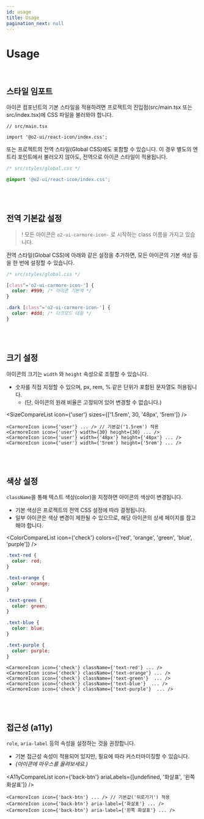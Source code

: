 ```yaml
---
id: usage
title: Usage
pagination_next: null
---
```




# Usage

<br />

## 스타일 임포트

아이콘 컴포넌트의 기본 스타일을 적용하려면 프로젝트의 진입점(src/main.tsx 또는 src/index.tsx)에 CSS 파일을 불러와야 합니다.

```tsx
// src/main.tsx

import '@o2-ui/react-icon/index.css';
```

또는 프로젝트의 전역 스타일(Global CSS)에도 포함할 수 있습니다.
이 경우 별도의 엔트리 포인트에서 불러오지 않아도, 전역으로 아이콘 스타일이 적용됩니다.

```css
/* src/styles/global.css */

@import '@o2-ui/react-icon/index.css';
```

<br />
<br />

## 전역 기본값 설정

> ! 모든 아이콘은 `o2-ui-carmore-icon-` 로 시작하는 class 이름을 가지고 있습니다.

전역 스타일(Global CSS)에 아래와 같은 설정을 추가하면, 모든 아이콘의 기본 색상 등을 한 번에 설정할 수 있습니다.

```css
/* src/styles/global.css */

[class^='o2-ui-carmore-icon-'] {
  color: #999; /* 아이콘 기본색 */
}

.dark [class^='o2-ui-carmore-icon-'] {
  color: #ddd; /* 다크모드 대응 */
}
```

<br />
<br />

## 크기 설정

아이콘의 크기는 `width` 와 `height` 속성으로 조절할 수 있습니다.

- 숫자를 직접 지정할 수 있으며, px, rem, % 같은 단위가 포함된 문자열도 허용됩니다.
  - (단, 아이콘의 원래 비율은 고정되어 있어 변경할 수 없습니다.)

<SizeCompareList icon={'user'} sizes={['1.5rem', 30, '48px', '5rem']} />

```tsx
<CarmoreIcon icon={'user'} ... /> // 기본값('1.5rem') 적용
<CarmoreIcon icon={'user'} width={30} height={30} ... />
<CarmoreIcon icon={'user'} width={'48px'} height={'48px'} ... />
<CarmoreIcon icon={'user'} width={'5rem'} height={'5rem'} ... />
```

<br />
<br />

## 색상 설정

`className`을 통해 텍스트 색상(color)을 지정하면 아이콘의 색상이 변경됩니다.

- 기본 색상은 프로젝트의 전역 CSS 설정에 따라 결정됩니다.
- 일부 아이콘은 색상 변경이 제한될 수 있으므로, 해당 아이콘의 상세 페이지를 참고해야 합니다.

<ColorCompareList icon={'check'} colors={['red', 'orange', 'green', 'blue', 'purple']} />

```css
.text-red {
  color: red;
}

.text-orange {
  color: orange;
}

.text-green {
  color: green;
}

.text-blue {
  color: blue;
}

.text-purple {
  color: purple;
}
```

```tsx
<CarmoreIcon icon={'check'} className={'text-red'} ... />
<CarmoreIcon icon={'check'} className={'text-orange'} ... />
<CarmoreIcon icon={'check'} className={'text-green'}  ... />
<CarmoreIcon icon={'check'} className={'text-blue'}  ... />
<CarmoreIcon icon={'check'} className={'text-purple'}  ... />
```

<br />
<br />

## 접근성 (a11y)

`role`, `aria-label` 등의 속성을 설정하는 것을 권장합니다.

- 기본 접근성 속성이 적용되어 있지만, 필요에 따라 커스터마이징할 수 있습니다.
- _(아이콘에 마우스를 올려보세요.)_

<A11yCompareList icon={'back-btn'} ariaLabels={[undefined, '화살표', '왼쪽 화살표']} />

```tsx
<CarmoreIcon icon={'back-btn'} ... /> // 기본값('뒤로가기') 적용
<CarmoreIcon icon={'back-btn'} aria-label={'화살표'} ... />
<CarmoreIcon icon={'back-btn'} aria-label={'왼쪽 화살표'} ... />
```
